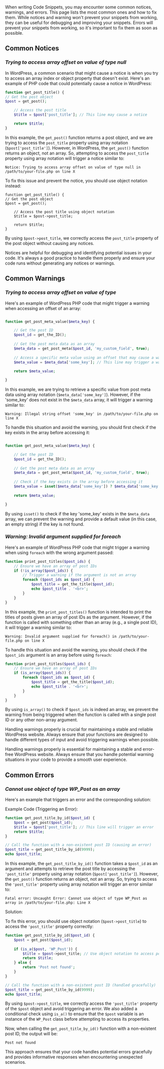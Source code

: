 When writing Code Snippets, you may encounter some common notices, warnings, and errors. This page lists the most common ones and how to fix them.
While notices and warning won't prevent your snippets from working, they can be useful for debugging and improving your snippets.
Errors will prevent your snippets from working, so it's important to fix them as soon as possible.

## Common Notices

### *Trying to access array offset on value of type null*
In WordPress, a common scenario that might cause a notice is when you try to access an array index or object property that doesn't exist. Here's an example of PHP code that could potentially cause a notice in WordPress:

```php
function get_post_title() {
// Get the post object
$post = get_post();

    // Access the post title
    $title = $post['post_title']; // This line may cause a notice

    return $title;
}
```

In this example, the `get_post()` function returns a post object, and we are trying to access the `post_title` property using array notation (`$post['post_title']`). However, in WordPress, the `get_post()` function returns an object, not an array. So, attempting to access the `post_title` property using array notation will trigger a notice similar to:

```
Notice: Trying to access array offset on value of type null in /path/to/your-file.php on line X
```
To fix this issue and prevent the notice, you should use object notation instead:

```
function get_post_title() {
// Get the post object
$post = get_post();

    // Access the post title using object notation
    $title = $post->post_title;

    return $title;
}
```

By using `$post->post_title`, we correctly access the `post_title` property of the post object without causing any notices.

Notices are helpful for debugging and identifying potential issues in your code. It's always a good practice to handle them properly and ensure your code runs without generating any notices or warnings.

## Common Warnings

### *Trying to access array offset on value of type*
Here's an example of WordPress PHP code that might trigger a warning when accessing an offset of an array:

```php

function get_post_meta_value($meta_key) {

    // Get the post ID
    $post_id = get_the_ID();
    
    // Get the post meta data as an array
    $meta_data = get_post_meta($post_id, 'my_custom_field', true);
    
    // Access a specific meta value using an offset that may cause a warning
    $meta_value = $meta_data['some_key']; // This line may trigger a warning
    
    return $meta_value;

}

```

In this example, we are trying to retrieve a specific value from post meta data using array notation (`$meta_data['some_key']`). However, if the 'some_key' does not exist in the `$meta_data` array, it will trigger a warning similar to:

```
Warning: Illegal string offset 'some_key' in /path/to/your-file.php on line X
```

To handle this situation and avoid the warning, you should first check if the key exists in the array before accessing it:

```php

function get_post_meta_value($meta_key) {

    // Get the post ID
    $post_id = get_the_ID();
    
    // Get the post meta data as an array
    $meta_data = get_post_meta($post_id, 'my_custom_field', true);
    
    // Check if the key exists in the array before accessing it
    $meta_value = isset($meta_data['some_key']) ? $meta_data['some_key'] : '';
    
    return $meta_value;

}

```

By using `isset()` to check if the key 'some_key' exists in the `$meta_data` array, we can prevent the warning and provide a default value (in this case, an empty string) if the key is not found.

### *Warning: Invalid argument supplied for foreach*
Here's an example of WordPress PHP code that might trigger a warning when using `foreach` with the wrong argument passed:

```php
function print_post_titles($post_ids) {
    // Ensure we have an array of post IDs
    if (!is_array($post_ids)) {
        // Trigger a warning if the argument is not an array
        foreach ($post_ids as $post_id) {
            $post_title = get_the_title($post_id);
            echo $post_title . '<br>';
        }
    }
}
```

In this example, the `print_post_titles()` function is intended to print the titles of posts given an array of post IDs as the argument. However, if the function is called with something other than an array (e.g., a single post ID), it will trigger a warning similar to:

```
Warning: Invalid argument supplied for foreach() in /path/to/your-file.php on line X
```

To handle this situation and avoid the warning, you should check if the `$post_ids` argument is an array before using `foreach`:

```php
function print_post_titles($post_ids) {
    // Ensure we have an array of post IDs
    if (is_array($post_ids)) {
        foreach ($post_ids as $post_id) {
            $post_title = get_the_title($post_id);
            echo $post_title . '<br>';
        }
    }
}
```

By using `is_array()` to check if `$post_ids` is indeed an array, we prevent the warning from being triggered when the function is called with a single post ID or any other non-array argument.

Handling warnings properly is crucial for maintaining a stable and reliable WordPress website. Always ensure that your functions are designed to handle different types of input and avoid triggering warnings when possible.


Handling warnings properly is essential for maintaining a stable and error-free WordPress website. Always ensure that you handle potential warning situations in your code to provide a smooth user experience.

## Common Errors

### *Cannot use object of type WP_Post as an array*
Here's an example that triggers an error and the corresponding solution:

Example Code (Triggering an Error):

```php
function get_post_title_by_id($post_id) {
    $post = get_post($post_id);
    $title = $post['post_title']; // This line will trigger an error
    return $title;
}

// Call the function with a non-existent post ID (causing an error)
$post_title = get_post_title_by_id(9999);
echo $post_title;
```

In this example, the `get_post_title_by_id()` function takes a `$post_id` as an argument and attempts to retrieve the post title by accessing the `'post_title'` property using array notation (`$post['post_title']`). However, the `get_post()` function returns an object, not an array. So, trying to access the `'post_title'` property using array notation will trigger an error similar to:

```
Fatal error: Uncaught Error: Cannot use object of type WP_Post as array in /path/to/your-file.php: Line X
```

Solution:

To fix this error, you should use object notation (`$post->post_title`) to access the `'post_title'` property correctly:

```php
function get_post_title_by_id($post_id) {
    $post = get_post($post_id);
    
    if (is_a($post, 'WP_Post')) {
        $title = $post->post_title; // Use object notation to access post_title
        return $title;
    } else {
        return 'Post not found';
    }
}

// Call the function with a non-existent post ID (handled gracefully)
$post_title = get_post_title_by_id(9999);
echo $post_title;
```

By using `$post->post_title`, we correctly access the `'post_title'` property of the `$post` object and avoid triggering an error. We also added a conditional check using `is_a()` to ensure that the `$post` variable is an instance of the `WP_Post` class before attempting to access its properties.

Now, when calling the `get_post_title_by_id()` function with a non-existent post ID, the output will be:

```
Post not found
```

This approach ensures that your code handles potential errors gracefully and provides informative responses when encountering unexpected scenarios.